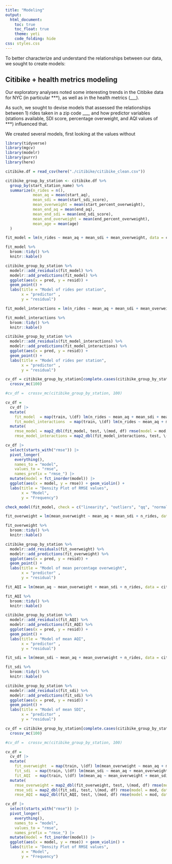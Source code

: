 ```yaml
---
title: "Modeling"
output: 
  html_document:
    toc: true
    toc_float: true
    theme: yeti
    code_folding: hide
css: styles.css
---
```


To better characterize and understand the relationships between our data, we sought to create models:



## Citibike + health metrics modeling

Our exploratory analyses noted some interesting trends in the Citibike data for NYC (in particular ***), as well as in the health metrics (___). 

As such, we sought to devise models that assessed the relationships between 1) rides taken in a zip code ___, and how predictor variables (stations available, SDI score, percentage overweight, and AQI values of ***) influenced that. 

We created several models, first looking at the values without 

```r
library(tidyverse)
library(mgcv)
library(modelr)
library(purrr)
library(here)
```


```r
citibike.df = read_csv(here("./citibike/citibike_clean.csv"))

citibike_group_by_station <- citibike.df %>%
  group_by(start_station_name) %>%
  summarize(n_rides = n(), 
            mean_aq = mean(start_aq),
            mean_sdi = mean(start_sdi_score), 
            mean_overweight = mean(start_percent_overweight), 
            mean_end_aq = mean(end_aq),
            mean_end_sdi = mean(end_sdi_score),
            mean_end_overweight = mean(end_percent_overweight),
            mean_age = mean(age)
  )

fit_model = lm(n_rides ~ mean_aq + mean_sdi + mean_overweight, data = citibike_group_by_station)

fit_model %>%
  broom::tidy() %>%
  knitr::kable()

citibike_group_by_station %>%
  modelr::add_residuals(fit_model) %>%
  modelr::add_predictions(fit_model) %>%
  ggplot(aes(x = pred, y = resid)) +
  geom_point() + 
  labs(title = "Model of rides per station",
       x = "predictor" ,
       y = "residual")

```

```r
fit_model_interactions = lm(n_rides ~ mean_aq + mean_sdi + mean_overweight + mean_aq*mean_sdi + mean_aq*mean_overweight + mean_aq*mean_sdi*mean_overweight, data = citibike_group_by_station)

fit_model_interactions %>%
  broom::tidy() %>%
  knitr::kable()

citibike_group_by_station %>%
  modelr::add_residuals(fit_model_interactions) %>%
  modelr::add_predictions(fit_model_interactions) %>%
  ggplot(aes(x = pred, y = resid)) +
  geom_point() + 
  labs(title = "Model of rides per station",
       x = "predictor" ,
       y = "residual")
```


```r
cv_df = citibike_group_by_station[complete.cases(citibike_group_by_station$mean_aq), ] %>%
  crossv_mc(100) 

#cv_df =  crossv_mc(citibike_group_by_station, 100) 

cv_df = 
  cv_df |> 
  mutate(
    fit_model  = map(train, \(df) lm(n_rides ~ mean_aq + mean_sdi + mean_overweight, data = df)), 
    fit_model_interactions  = map(train, \(df) lm(n_rides ~ mean_aq + mean_sdi + mean_overweight + mean_aq*mean_sdi + mean_aq*mean_overweight + mean_aq*mean_sdi*mean_overweight, data = df))) |>  
  mutate(
    rmse_model = map2_dbl(fit_model, test, \(mod, df) rmse(model = mod, data = df)),
    rmse_model_interactions = map2_dbl(fit_model_interactions, test, \(mod, df) rmse(model = mod, data = df)))
```

```r
cv_df |> 
  select(starts_with("rmse")) |> 
  pivot_longer(
    everything(),
    names_to = "model", 
    values_to = "rmse",
    names_prefix = "rmse_") |> 
  mutate(model = fct_inorder(model)) |> 
  ggplot(aes(x = model, y = rmse)) + geom_violin() +
  labs(title = "Density Plot of RMSE values", 
       x = "Model",
       y = "Frequency")
```

```r
check_model(fit_model, check = c("linearity", "outliers", "qq", "normality"))
```


```r
fit_overweight = lm(mean_overweight ~ mean_aq + mean_sdi + n_rides, data = citibike_group_by_station)

fit_overweight %>%
  broom::tidy() %>%
  knitr::kable()

citibike_group_by_station %>%
  modelr::add_residuals(fit_overweight) %>%
  modelr::add_predictions(fit_overweight) %>%
  ggplot(aes(x = pred, y = resid)) +
  geom_point() + 
  labs(title = "Model of mean percentage overweight",
       x = "predictor" ,
       y = "residual")

fit_AQI = lm(mean_aq ~ mean_overweight + mean_sdi + n_rides, data = citibike_group_by_station)

fit_AQI %>%
  broom::tidy() %>%
  knitr::kable()

citibike_group_by_station %>%
  modelr::add_residuals(fit_AQI) %>%
  modelr::add_predictions(fit_AQI) %>%
  ggplot(aes(x = pred, y = resid)) +
  geom_point() + 
  labs(title = "Model of mean AQI",
       x = "predictor" ,
       y = "residual")

fit_sdi = lm(mean_sdi ~ mean_aq + mean_overweight + n_rides, data = citibike_group_by_station)

fit_sdi %>%
  broom::tidy() %>%
  knitr::kable()

citibike_group_by_station %>%
  modelr::add_residuals(fit_sdi) %>%
  modelr::add_predictions(fit_sdi) %>%
  ggplot(aes(x = pred, y = resid)) +
  geom_point() + 
  labs(title = "Model of mean SDI",
       x = "predictor" ,
       y = "residual")
```

```r
cv_df = citibike_group_by_station[complete.cases(citibike_group_by_station$mean_aq), ] %>%
  crossv_mc(100) 

#cv_df =  crossv_mc(citibike_group_by_station, 100) 

cv_df = 
  cv_df |> 
  mutate(
    fit_overweight  = map(train, \(df) lm(mean_overweight ~ mean_aq + mean_sdi + n_rides, data = df)), 
    fit_sdi  = map(train, \(df) lm(mean_sdi ~ mean_aq + mean_overweight + n_rides, data = df)), 
    fit_AQI  = map(train, \(df) lm(mean_aq ~ mean_overweight + mean_sdi + n_rides, data = df))) |>  
  mutate(
    rmse_overweight = map2_dbl(fit_overweight, test, \(mod, df) rmse(model = mod, data = df)),
    rmse_sdi = map2_dbl(fit_sdi, test, \(mod, df) rmse(model = mod, data = df)),
    rmse_AQI = map2_dbl(fit_AQI, test, \(mod, df) rmse(model = mod, data = df)))

cv_df |> 
  select(starts_with("rmse")) |> 
  pivot_longer(
    everything(),
    names_to = "model", 
    values_to = "rmse",
    names_prefix = "rmse_") |> 
  mutate(model = fct_inorder(model)) |> 
  ggplot(aes(x = model, y = rmse)) + geom_violin() +
  labs(title = "Density Plot of RMSE values", 
       x = "Model",
       y = "Frequency")
```

